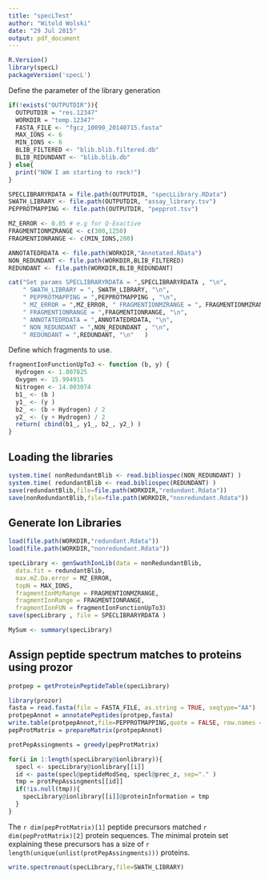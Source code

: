 ```yaml
---
title: "specLTest"
author: "Witold Wolski"
date: "29 Jul 2015"
output: pdf_document
---
```


```r
R.Version()
library(specL)
packageVersion('specL')
```

Define the parameter of the library generation

```r
if(!exists("OUTPUTDIR")){
  OUTPUTDIR = "res.12347"
  WORKDIR = "temp.12347"
  FASTA_FILE <- "fgcz_10090_20140715.fasta"
  MAX_IONS <- 6
  MIN_IONS <- 6
  BLIB_FILTERED <- "blib.blib.filtered.db"
  BLIB_REDUNDANT <- "blib.blib.db"
} else{
  print("NOW I am starting to rock!")
}

SPECLIBRARYRDATA = file.path(OUTPUTDIR, "specLLibrary.RData")
SWATH_LIBRARY <- file.path(OUTPUTDIR, "assay_library.tsv")
PEPPROTMAPPING <- file.path(OUTPUTDIR, "pepprot.tsv")

MZ_ERROR <- 0.05 # e.g for Q-Exactive
FRAGMENTIONMZRANGE <- c(300,1250)
FRAGMENTIONRANGE <- c(MIN_IONS,200)

ANNOTATEDRDATA <- file.path(WORKDIR,"Annotated.RData")
NON_REDUNDANT <- file.path(WORKDIR,BLIB_FILTERED)
REDUNDANT <- file.path(WORKDIR,BLIB_REDUNDANT)

cat("Set params SPECLIBRARYRDATA = ",SPECLIBRARYRDATA , "\n",
    " SWATH_LIBRARY = ", SWATH_LIBRARY, "\n", 
    " PEPPROTMAPPING = ",PEPPROTMAPPING , "\n",
    " MZ_ERROR = ",MZ_ERROR, " FRAGMENTIONMZRANGE = ", FRAGMENTIONMZRANGE, "\n",
    " FRAGMENTIONRANGE = ",FRAGMENTIONRANGE, "\n",
    " ANNOTATEDRDATA = ",ANNOTATEDRDATA, "\n",
    " NON_REDUNDANT = ",NON_REDUNDANT , "\n",
    " REDUNDANT = ",REDUNDANT, "\n"   )

```

Define which fragments to use.

```r
fragmentIonFunctionUpTo3 <- function (b, y) {
  Hydrogen <- 1.007825
  Oxygen <- 15.994915
  Nitrogen <- 14.003074
  b1_ <- (b )
  y1_ <- (y )
  b2_ <- (b + Hydrogen) / 2
  y2_ <- (y + Hydrogen) / 2 
  return( cbind(b1_, y1_, b2_, y2_) )
}

```

## Loading the libraries

```r
system.time( nonRedundantBlib <- read.bibliospec(NON_REDUNDANT) )
system.time( redundantBlib <- read.bibliospec(REDUNDANT) )
save(redundantBlib,file=file.path(WORKDIR,"redundant.Rdata"))
save(nonRedundantBlib,file=file.path(WORKDIR,"nonredundant.Rdata"))

```

## Generate Ion Libraries

```r
load(file.path(WORKDIR,"redundant.Rdata"))
load(file.path(WORKDIR,"nonredundant.Rdata"))

specLibrary <- genSwathIonLib(data = nonRedundantBlib,
  data.fit = redundantBlib,
  max.mZ.Da.error = MZ_ERROR,
  topN = MAX_IONS,
  fragmentIonMzRange = FRAGMENTIONMZRANGE,
  fragmentIonRange = FRAGMENTIONRANGE,
  fragmentIonFUN = fragmentIonFunctionUpTo3)
save(specLibrary , file = SPECLIBRARYRDATA )

```

```r
MySum <- summary(specLibrary)

```

## Assign peptide spectrum matches to proteins using prozor

```r
protpep = getProteinPeptideTable(specLibrary)

```

```r

library(prozor)
fasta = read.fasta(file = FASTA_FILE, as.string = TRUE, seqtype="AA")
protpepAnnot = annotatePeptides(protpep,fasta)
write.table(protpepAnnot,file=PEPPROTMAPPING,quote = FALSE, row.names = FALSE)
pepProtMatrix = prepareMatrix(protpepAnnot)

protPepAssingments = greedy(pepProtMatrix)

for(i in 1:length(specLibrary@ionlibrary)){
  specl <- specLibrary@ionlibrary[[i]]
  id <- paste(specl@peptideModSeq, specl@prec_z, sep="." )
  tmp = protPepAssingments[[id]]
  if(!is.null(tmp)){
    specLibrary@ionlibrary[[i]]@proteinInformation = tmp
  }
}

```

The `r dim(pepProtMatrix)[1]` peptide precursors matched `r dim(pepProtMatrix)[2]` protein sequences.
The minimal protein set explaining these precursors has a size of `r length(unique(unlist(protPepAssingments)))` proteins.


```r
write.spectronaut(specLibrary,file=SWATH_LIBRARY)
```
